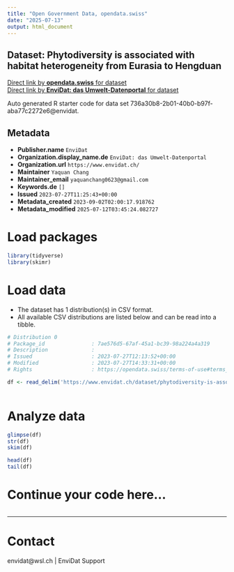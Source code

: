 ```yaml
---
title: "Open Government Data, opendata.swiss"
date: "2025-07-13"
output: html_document
---
```


## Dataset: Phytodiversity is associated with habitat heterogeneity from Eurasia to Hengduan



[Direct link by **opendata.swiss** for dataset](https://opendata.swiss/de/dataset/phytodiversity-is-associated-with-habitat-heterogeneity-from-eurasia-to-hengduan)<br>
[Direct link by **EnviDat: das Umwelt-Datenportal** for dataset](https://www.envidat.ch/#/metadata/phytodiversity-is-associated-with-habitat-heterogeneity)

Auto generated R starter code for data set 736a30b8-2b01-40b0-b97f-aba77c2272e6@envidat.

## Metadata

- **Publisher.name** `EnviDat`
- **Organization.display_name.de** `EnviDat: das Umwelt-Datenportal`
- **Organization.url** `https://www.envidat.ch/`
- **Maintainer** `Yaquan Chang`
- **Maintainer_email** `yaquanchang0623@gmail.com`
- **Keywords.de** `[]`
- **Issued** `2023-07-27T11:25:43+00:00`
- **Metadata_created** `2023-09-02T02:00:17.918762`
- **Metadata_modified** `2025-07-12T03:45:24.082727`


# Load packages

```r

library(tidyverse)
library(skimr)

```

# Load data

-   The dataset has 1 distribution(s) in CSV format.
-   All available CSV distributions are listed below and can be read into a tibble.

```r

# Distribution 0
# Package_id               : 7ae576d5-67af-45a1-bc39-98a224a4a319
# Description              : 
# Issued                   : 2023-07-27T12:13:52+00:00
# Modified                 : 2023-07-27T14:33:31+00:00
# Rights                   : https://opendata.swiss/terms-of-use#terms_by

df <- read_delim('https://www.envidat.ch/dataset/phytodiversity-is-associated-with-habitat-heterogeneity/resource/f80b00d6-7381-4789-873c-c2bb4d2aa932')



```

# Analyze data

```r

glimpse(df)
str(df)
skim(df)

head(df)
tail(df)

```

# Continue your code here...

```r

```

------------------------------------------------------------------------

# Contact

envidat@wsl.ch | EnviDat Support
